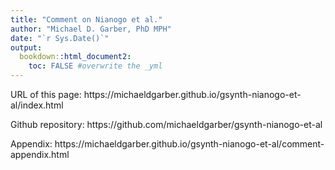 ```yaml
---
title: "Comment on Nianogo et al."
author: "Michael D. Garber, PhD MPH"
date: "`r Sys.Date()`"
output: 
  bookdown::html_document2:
    toc: FALSE #overwrite the _yml
---
```


URL of this page:
https://michaeldgarber.github.io/gsynth-nianogo-et-al/index.html

Github repository:
https://github.com/michaeldgarber/gsynth-nianogo-et-al

Appendix:
https://michaeldgarber.github.io/gsynth-nianogo-et-al/comment-appendix.html
